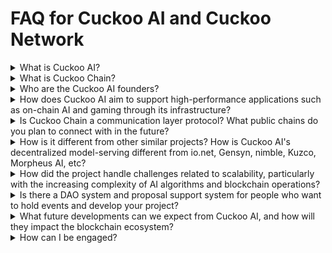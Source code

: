 # FAQ for Cuckoo AI and Cuckoo Network

<details class="p-4 bg-white rounded-lg shadow hover:bg-gray-50 focus:outline-none focus:ring-2 focus:ring-blue-500">
  <summary class="cursor-pointer text-xl font-semibold">
    What is Cuckoo AI?
  </summary>
  <p class="mt-2">
    Cuckoo AI is a decentralized model-serving marketplace designed to support
    high-performance AI applications. It leverages blockchain technology to
    offer secure, efficient, and scalable AI solutions.
  </p>
</details>

<details class="p-4 bg-white rounded-lg shadow hover:bg-gray-50 focus:outline-none focus:ring-2 focus:ring-blue-500">
  <summary class="cursor-pointer text-xl font-semibold">
    What is Cuckoo Chain?
  </summary>
  <p class="mt-2">
    Cuckoo Chain is the underlying blockchain infrastructure that powers the
    Cuckoo AI marketplace. It is designed to provide secure, scalable, and
    efficient transactions and interactions within the ecosystem, supporting
    high-performance AI applications and decentralized model-serving.
  </p>
</details>

<details class="p-4 bg-white rounded-lg shadow hover:bg-gray-50 focus:outline-none focus:ring-2 focus:ring-blue-500">
  <summary class="cursor-pointer text-xl font-semibold">
    Who are the Cuckoo AI founders?
  </summary>
  <p class="mt-2">
    Cuckoo AI was founded by a Yale-Harvard-led team of seasoned professionals
    in blockchain, AI, and decentralized systems. Their combined expertise
    drives the innovation and reliability of Cuckoo AI's offerings.
  </p>
</details>

<details class="p-4 bg-white rounded-lg shadow hover:bg-gray-50 focus:outline-none focus:ring-2 focus:ring-blue-500">
  <summary class="cursor-pointer text-xl font-semibold">
    How does Cuckoo AI aim to support high-performance applications such as
    on-chain AI and gaming through its infrastructure?
  </summary>
  <p class="mt-2">
    Cuckoo AI simplifies the use of popular open-source AI models by wrapping
    them into easy-to-run miner software. With intuitive APIs, generative AI
    builders can seamlessly integrate and deploy these models. Blockchain-based
    economic incentives ensure high-performance and cost-effective serving.
  </p>
</details>

<details class="p-4 bg-white rounded-lg shadow hover:bg-gray-50 focus:outline-none focus:ring-2 focus:ring-blue-500">
  <summary class="cursor-pointer text-xl font-semibold">
    Is Cuckoo Chain a communication layer protocol? What public chains do you
    plan to connect with in the future?
  </summary>
  <p class="mt-2">
    Cuckoo Chain functions as a rollup layer rather than a communication
    protocol. We plan to integrate with major public chains such as Ethereum,
    Polygon, and Solana to expand our network and capabilities.
  </p>
</details>

<details class="p-4 bg-white rounded-lg shadow hover:bg-gray-50 focus:outline-none focus:ring-2 focus:ring-blue-500">
  <summary class="cursor-pointer text-xl font-semibold">
    How is it different from other similar projects? How is Cuckoo AI's
    decentralized model-serving different from io.net, Gensyn, nimble, Kuzco,
    Morpheus AI, etc?
  </summary>
  <p class="mt-2">
    Our decentralized marketplace seamlessly connects GPU miners with generative
    AI builders, enabling miners to serve AI models immediately. This approach
    optimizes GPU resource utilization, mitigates centralization risks, and
    delivers immediate value to AI consumers. Leveraging a decentralized
    network, we can reduce costs for generative AI builders by up to 60%.
  </p>
</details>

<details class="p-4 bg-white rounded-lg shadow hover:bg-gray-50 focus:outline-none focus:ring-2 focus:ring-blue-500">
  <summary class="cursor-pointer text-xl font-semibold">
    How did the project handle challenges related to scalability, particularly
    with the increasing complexity of AI algorithms and blockchain operations?
  </summary>
  <p class="mt-2">
    Cuckoo AI addresses scalability challenges by leveraging open-source models
    and deployment environments, serving them to API consumers through a robust
    relay network. Our advanced observability and scheduling systems ensure
    optimal performance and scalability, even as AI algorithms and blockchain
    operations grow in complexity.
  </p>
</details>

<details class="p-4 bg-white rounded-lg shadow hover:bg-gray-50 focus:outline-none focus:ring-2 focus:ring-blue-500">
  <summary class="cursor-pointer text-xl font-semibold">
    Is there a DAO system and proposal support system for people who want to
    hold events and develop your project?
  </summary>
  <p class="mt-2">
    Yes, Cuckoo AI includes a DAO system that allows community members to
    propose and vote on initiatives. This system supports event organization and
    project development, fostering a collaborative and inclusive ecosystem. The
    governance portal is located at https://gov.cuckoo.network/ (Cuckoo Gov).
  </p>
</details>

<details class="p-4 bg-white rounded-lg shadow hover:bg-gray-50 focus:outline-none focus:ring-2 focus:ring-blue-500">
  <summary class="cursor-pointer text-xl font-semibold">
    What future developments can we expect from Cuckoo AI, and how will they
    impact the blockchain ecosystem?
  </summary>
  <p class="mt-2">
    Future developments will focus on slashing, enhancing interoperability,
    expanding our network, and introducing new AI models. These advancements
    will provide greater flexibility and power to the blockchain ecosystem,
    driving innovation and adoption.
  </p>
</details>

<details class="p-4 bg-white rounded-lg shadow hover:bg-gray-50 focus:outline-none focus:ring-2 focus:ring-blue-500">
  <summary class="cursor-pointer text-xl font-semibold">
    How can I be engaged?
  </summary>
  <p class="mt-2">
    Engage with Cuckoo AI by joining our community on [social
    media](https://cuckoo.network/x), participating in our DAO, and exploring
    our online [Telegram](https://cuckoo.network/tg)
    [Discord](https://cuckoo.network/dc) communities. Stay updated with our
    latest developments and contribute to the future of decentralized AI.
  </p>
</details>
